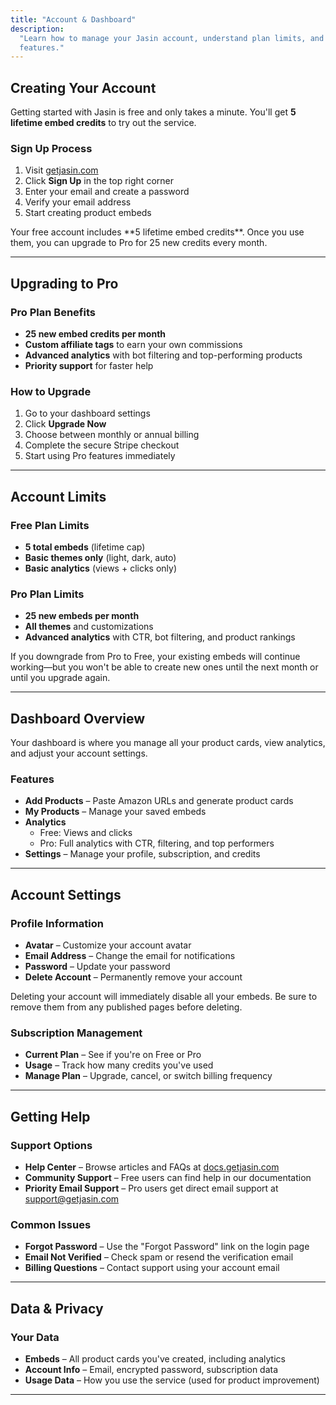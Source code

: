 ```yaml
---
title: "Account & Dashboard"
description:
  "Learn how to manage your Jasin account, understand plan limits, and access your dashboard
  features."
---
```


## Creating Your Account

Getting started with Jasin is free and only takes a minute. You'll get **5 lifetime embed credits**
to try out the service.

### Sign Up Process

1. Visit [getjasin.com](https://getjasin.com)
2. Click **Sign Up** in the top right corner
3. Enter your email and create a password
4. Verify your email address
5. Start creating product embeds

<Info>
  Your free account includes **5 lifetime embed credits**. Once you use them, you can upgrade to Pro
  for 25 new credits every month.
</Info>

---

## Upgrading to Pro

### Pro Plan Benefits

- **25 new embed credits per month**
- **Custom affiliate tags** to earn your own commissions
- **Advanced analytics** with bot filtering and top-performing products
- **Priority support** for faster help

### How to Upgrade

1. Go to your dashboard settings
2. Click **Upgrade Now**
3. Choose between monthly or annual billing
4. Complete the secure Stripe checkout
5. Start using Pro features immediately

---

## Account Limits

### Free Plan Limits

- **5 total embeds** (lifetime cap)
- **Basic themes only** (light, dark, auto)
- **Basic analytics** (views + clicks only)

### Pro Plan Limits

- **25 new embeds per month**
- **All themes** and customizations
- **Advanced analytics** with CTR, bot filtering, and product rankings

<Warning>
  If you downgrade from Pro to Free, your existing embeds will continue working—but you won't be
  able to create new ones until the next month or until you upgrade again.
</Warning>

---

## Dashboard Overview

Your dashboard is where you manage all your product cards, view analytics, and adjust your account
settings.

### Features

- **Add Products** – Paste Amazon URLs and generate product cards
- **My Products** – Manage your saved embeds
- **Analytics**
  - Free: Views and clicks
  - Pro: Full analytics with CTR, filtering, and top performers
- **Settings** – Manage your profile, subscription, and credits

---

## Account Settings

### Profile Information

- **Avatar** – Customize your account avatar
- **Email Address** – Change the email for notifications
- **Password** – Update your password
- **Delete Account** – Permanently remove your account

<Warning>
  Deleting your account will immediately disable all your embeds. Be sure to remove them from any
  published pages before deleting.
</Warning>

### Subscription Management

- **Current Plan** – See if you're on Free or Pro
- **Usage** – Track how many credits you've used
- **Manage Plan** – Upgrade, cancel, or switch billing frequency

---

## Getting Help

### Support Options

- **Help Center** – Browse articles and FAQs at [docs.getjasin.com](https://docs.getjasin.com)
- **Community Support** – Free users can find help in our documentation
- **Priority Email Support** – Pro users get direct email support at
  [support@getjasin.com](mailto:support@getjasin.com)

### Common Issues

- **Forgot Password** – Use the "Forgot Password" link on the login page
- **Email Not Verified** – Check spam or resend the verification email
- **Billing Questions** – Contact support using your account email

---

## Data & Privacy

### Your Data

- **Embeds** – All product cards you've created, including analytics
- **Account Info** – Email, encrypted password, subscription data
- **Usage Data** – How you use the service (used for product improvement)

---
